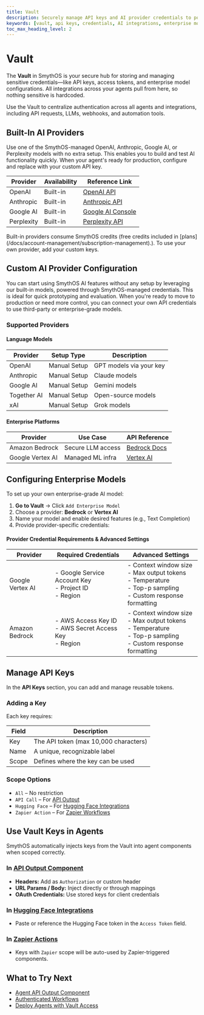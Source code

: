 ```yaml
---
title: Vault
description: Securely manage API keys and AI provider credentials to power your agents in SmythOS.
keywords: [vault, api keys, credentials, AI integrations, enterprise models, secure access]
toc_max_heading_level: 2
---
```


# Vault

The **Vault** in SmythOS is your secure hub for storing and managing sensitive credentials—like API keys, access tokens, and enterprise model configurations. All integrations across your agents pull from here, so nothing sensitive is hardcoded.

<InfoCallout>
Use the Vault to centralize authentication across all agents and integrations, including API requests, LLMs, webhooks, and automation tools.
</InfoCallout>

<Spacer size="md" />

## Built-In AI Providers

Use one of the SmythOS-managed OpenAI, Anthropic, Google AI, or Perplexity models with no extra setup. This enables you to build and test AI functionality quickly. When your agent's ready for production, configure and replace with your custom API key.

| Provider     | Availability        | Reference Link                                 |
|--------------|---------------------|-------------------------------------------------|
| OpenAI       | Built-in            | [OpenAI API](https://platform.openai.com/)      |
| Anthropic    | Built-in            | [Anthropic API](https://docs.anthropic.com/)    |
| Google AI    | Built-in            | [Google AI Console](https://console.developers.google.com) |
| Perplexity   | Built-in            | [Perplexity API](https://docs.perplexity.ai/)   |

<WarningCallout>
Built-in providers consume SmythOS credits (free credits included in [plans](/docs/account-management/subscription-management).). To use your own provider, add your custom keys.
</WarningCallout>

<Spacer size="md" />

## Custom AI Provider Configuration

You can start using SmythOS AI features without any setup by leveraging our built-in models, powered through SmythOS-managed credentials. This is ideal for quick prototyping and evaluation. When you're ready to move to production or need more control, you can connect your own API credentials to use third-party or enterprise-grade models.

### Supported Providers

#### Language Models

| Provider     | Setup Type          | Description                |
|--------------|---------------------|----------------------------|
| OpenAI       | Manual Setup        | GPT models via your key    |
| Anthropic    | Manual Setup        | Claude models              |
| Google AI    | Manual Setup        | Gemini models              |
| Together AI  | Manual Setup        | Open-source models         |
| xAI          | Manual Setup        | Grok models                |

#### Enterprise Platforms

| Provider         | Use Case         | API Reference                              |
|------------------|------------------|---------------------------------------------|
| Amazon Bedrock   | Secure LLM access| [Bedrock Docs](https://aws.amazon.com/bedrock/) |
| Google Vertex AI | Managed ML infra | [Vertex AI](https://cloud.google.com/vertex-ai/docs) |

<Spacer size="md" />

## Configuring Enterprise Models

To set up your own enterprise-grade AI model:

1. **Go to Vault** → Click `Add Enterprise Model`
2. Choose a provider: **Bedrock** or **Vertex AI**
3. Name your model and enable desired features (e.g., Text Completion)
4. Provide provider-specific credentials:

#### Provider Credential Requirements & Advanced Settings

| Provider         | Required Credentials                              | Advanced Settings                                      |
|-----------------|---------------------------------------------------|--------------------------------------------------------|
| Google Vertex AI | - Google Service Account Key  <br> - Project ID  <br> - Region | - Context window size  <br> - Max output tokens  <br> - Temperature  <br> - Top-p sampling  <br> - Custom response formatting |
| Amazon Bedrock   | - AWS Access Key ID  <br> - AWS Secret Access Key  <br> - Region | - Context window size  <br> - Max output tokens  <br> - Temperature  <br> - Top-p sampling  <br> - Custom response formatting |

<Arcade src="https://demo.arcade.software/IW2DEAFY3PcEM8w2IYpF?embed&embed_mobile=tab&embed_desktop=inline&show_copy_link=true" title="Global Keys | SmythOS" />

<Spacer size="md" />

## Manage API Keys

In the **API Keys** section, you can add and manage reusable tokens.

### Adding a Key

Each key requires:

| Field     | Description                             |
|-----------|-----------------------------------------|
| Key       | The API token (max 10,000 characters)   |
| Name      | A unique, recognizable label            |
| Scope     | Defines where the key can be used       |

### Scope Options

- `All` – No restriction  
- `API Call` – For [API Output](/docs/agent-studio/components/base/api-output)  
- `Hugging Face` – For [Hugging Face Integrations](/docs/agent-studio/integrations/hugging-face-integration)  
- `Zapier Action` – For [Zapier Workflows](/docs/agent-studio/integrations/zapier-integration)

<Arcade src="https://demo.arcade.software/EZp8e9I4OdnZST40yW38?embed&embed_mobile=tab&embed_desktop=inline&show_copy_link=true" title="Keys | SmythOS" />

<Spacer size="md" />

## Use Vault Keys in Agents

SmythOS automatically injects keys from the Vault into agent components when scoped correctly.

### In [API Output Component](/docs/agent-studio/components/base/api-output)

- **Headers:** Add as `Authorization` or custom header  
- **URL Params / Body:** Inject directly or through mappings  
- **OAuth Credentials:** Use stored keys for client credentials  

<Arcade src="https://demo.arcade.software/vAVBpnUpVv07JQHtEOiy?embed&embed_mobile=tab&embed_desktop=inline&show_copy_link=true" title="Vault - API Call | SmythOS" />

<Spacer size="md" />

### In [Hugging Face Integrations](/docs/agent-studio/integrations/hugging-face-integration)

- Paste or reference the Hugging Face token in the `Access Token` field.

### In [Zapier Actions](/docs/agent-studio/integrations/zapier-integration)

- Keys with `Zapier` scope will be auto-used by Zapier-triggered components.

<Spacer size="md" />

## What to Try Next

- [Agent API Output Component](/docs/agent-studio/components/base/api-output)  
- [Authenticated Workflows](/docs/agent-studio/agent-settings/authentication)  
- [Deploy Agents with Vault Access](/docs/agent-deployments/overview)
